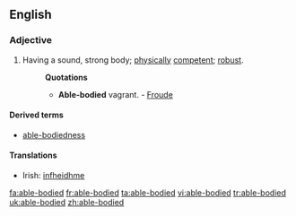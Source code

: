 ==English==

===Adjective===
{{en-adj|pos=[[able]]-[[body|bodied]]}}

# Having a sound, strong body; [[physically]] [[competent]]; [[robust]].
#:'''Quotations'''
#:*'''Able-bodied''' vagrant. - [[w:Froude|Froude]]

====Derived terms====
*[[able-bodiedness]]

====Translations====
*Irish: [[infheidhme]]

[[fa:able-bodied]]
[[fr:able-bodied]]
[[ta:able-bodied]]
[[vi:able-bodied]]
[[tr:able-bodied]]
[[uk:able-bodied]]
[[zh:able-bodied]]